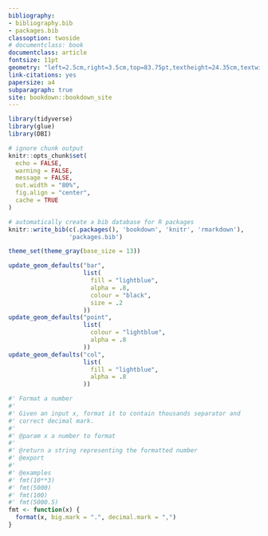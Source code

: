 ```yaml
--- 
bibliography:
- bibliography.bib
- packages.bib
classoption: twoside
# documentclass: book
documentclass: article
fontsize: 11pt
geometry: "left=2.5cm,right=3.5cm,top=83.75pt,textheight=24.35cm,textwidth=15cm,a4paper,headheight=13.6pt,twoside=true"
link-citations: yes
papersize: a4
subparagraph: true
site: bookdown::bookdown_site
---
```

\cleardoublepage
<!-- Arabische Seitenzahlen -->
\pagenumbering{arabic}
\setcounter{page}{1}
<!-- Geändertes Format für Seitenränder, arabische Seitenzahlen -->
\fancyhead[LE,RO]{\rightmark}
\fancyhead[LO,RE]{\leftmark}
\fancyfoot[LE,RO]{\thepage}

```r
library(tidyverse)
library(glue)
library(DBI)

# ignore chunk output
knitr::opts_chunk$set(
  echo = FALSE,
  warning = FALSE,
  message = FALSE,
  out.width = "80%",
  fig.align = "center",
  cache = TRUE
)

# automatically create a bib database for R packages
knitr::write_bib(c(.packages(), 'bookdown', 'knitr', 'rmarkdown'),
                 'packages.bib')
```

```r

theme_set(theme_gray(base_size = 13))

update_geom_defaults("bar",
                     list(
                       fill = "lightblue",
                       alpha = .8,
                       colour = "black",
                       size = .2
                     ))
update_geom_defaults("point",
                     list(
                       colour = "lightblue",
                       alpha = .8
                     ))
update_geom_defaults("col",
                     list(
                       fill = "lightblue",
                       alpha = .8
                     ))
```

```r
#' Format a number
#'
#' Given an input x, format it to contain thousands separator and 
#' correct decimal mark.
#'
#' @param x a number to format
#'
#' @return a string representing the formatted number
#' @export
#'
#' @examples
#' fmt(10**3)
#' fmt(5000)
#' fmt(100)
#' fmt(5000.5)
fmt <- function(x) {
  format(x, big.mark = ".", decimal.mark = ",")
}
```
